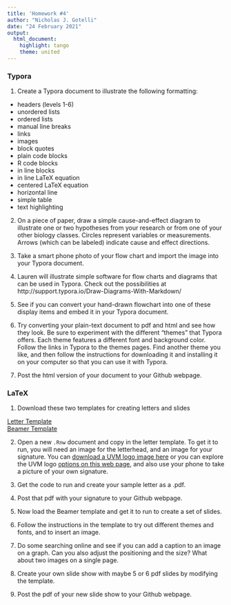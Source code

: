 ```yaml
---
title: 'Homework #4'
author: "Nicholas J. Gotelli"
date: "24 February 2021"
output: 
  html_document: 
    highlight: tango
    theme: united
---
```


### Typora

1. Create a Typora document to illustrate the following formatting:

* headers (levels 1-6)
* unordered lists
* ordered lists
* manual line breaks
* links
* images
* block quotes
* plain code blocks
* R code blocks
* in line blocks
* in line LaTeX equation
* centered LaTeX equation
* horizontal line
* simple table
* text highlighting

2. On a piece of paper, draw a simple cause-and-effect diagram to illustrate one or two hypotheses from your research or from one of your other biology classes. Circles represent variables or measurements. Arrows (which can be labeled) indicate cause and effect directions.

3. Take a smart phone photo of your flow chart and import the image into your Typora document.

4. Lauren will illustrate simple software for flow charts and diagrams that can be used in Typora. Check out the possibilities at http://support.typora.io/Draw-Diagrams-With-Markdown/

5. See if you can convert your hand-drawn flowchart into one of these display items and embed it in your Typora document.

6. Try converting your plain-text document to pdf and html and see how they look. Be sure to experiment with the different "themes" that Typora offers. Each theme features a different font and background color. Follow the links in Typora to the themes pages. Find another theme you like, and then follow the instructions for downloading it and installing it on your computer so that you can use it with Typora.

7. Post the html version of your document to your Github webpage.

### LaTeX

1. Download these two templates for creating letters and slides

[Letter Template](01_UVM_Letter_TEMPLATE.Rnw)    
[Beamer Template](01_Beamer_TEMPLATE.Rnw)

2. Open a new `.Rnw` document and copy in the letter template. To get it to run, you will need an image for the letterhead, and an image for your signature. You can [download a UVM logo image here](UVMLogoSolid7484.jpg) or you can explore the UVM logo [options on this web page](https://www.uvm.edu/creative_styleguide/uvm-logo-assets), and also use your phone to take a picture of your own signature.

3. Get the code to run and create your sample letter as a .pdf.

4. Post that pdf with your signature to your Github webpage.

5. Now load the Beamer template and get it to run to create a set of slides.

6. Follow the instructions in the template to try out different themes and fonts, and to insert an image.

7. Do some searching online and see if you can add a caption to an image on a graph. Can you also adjust the positioning and the size? What about two images on a single page.

8. Create your own slide show with maybe 5 or 6 pdf slides by modifying the template.

9. Post the pdf of your new slide show to your Github webpage.



